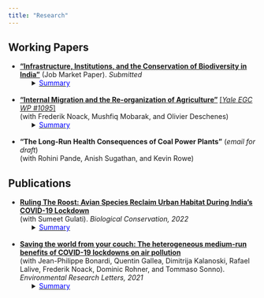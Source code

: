 ```yaml
---
title: "Research"
---
```


## Working Papers

* [**"Infrastructure, Institutions, and the Conservation of Biodiversity in India"**](/pdf/rmadhok_jmp_2022.pdf) (Job Market Paper). *Submitted*  
<ul><li style="list-style-type: none;">
<details> <summary><u><span style="color: blue">Summary</span></u></summary>
  + **Abstract**: Biodiversity in the tropics is severely threatened by land use change. This paper studies how infrastructure expansion degrades biodiversity in India and the role of local institutions in mitigating the tradeoff. Combining new data on infrastructure-driven deforestation with one million birdwatching diaries, and using within-observer variation for identification, I document a sizeable infrastructure-biodiversity tradeoff. Transport, irrigation, resettlement camps, and mining projects account for 20\% of total species loss.  Publicly owned projects are especially harmful, and species diversity does not recover in the medium run. Lastly, I find that species loss is more than halved when local institutions enable marginalized communities, who are excluded from project planning, to mobilize around their interests. Informed consent by indigenous tribes is a key mechanism, underscoring the importance of grassroots institutions for balancing development and conservation.

  + **Presented At**: NBER Summer Institute (Environment & Energy Economics), AERE Summer Conference, PacDev, Camp Resources, Columbia Sustainable Development Workshop, Canadian Resource and Environmental Economics Association
  
  + **Media**: [Ideas of India podcast](https://www.discoursemagazine.com/politics/2022/09/29/ideas-of-india-the-development-biodiversity-tradeoff-in-india/)
</details>
</li></ul>
<br>
* [**"Internal Migration and the Re-organization of Agriculture"**](/pdf/2022_rural_urban_agriculture.pdf) [[*Yale EGC WP #1095*]](/pdf/2022_rural_urban_agriculture_egc.pdf)  
(with Frederik Noack, Mushfiq Mobarak, and Olivier Deschenes)
<ul><li style="list-style-type: none;"> 
<details> <summary><u><span style="color: blue">Summary</span></u></summary>
  + **Abstract:** This paper studies the response of agricultural production to rural labor loss during the process of urbanization. Using household microdata from India and exogenous variation in migration induced by urban income shocks interacted with distance to cities, we document sharp declines in crop production among migrant-sending households residing near cities. Households with migration opportunities do not substitute agricultural labour with capital, nor do they adopt new agricultural machinery. Instead, they divest from agriculture altogether and cultivate less land. We use a two-sector general equilibrium model with crop and land markets to trace the ensuing spatial reorganization of agriculture. Other non-migrant village residents expand farming (land market channel) and farmers in more remote villages with fewer migration opportunities adopt yield-enhancing technologies and produce more crops (crop market channel). Counterfactual simulations show that over half of the aggregate food production losses driven by urbanization is mitigated by these spillovers. This leads to a spatial reorganization in which food production moves away from urban areas and towards remote areas with low emigration.
  
  + **Presented At**: 20th Occasional Workshop in Environmental and Resource Economics, OSWEET, PacDev, Western Economic Association
</details>
</li></ul>
<br>
* **"The Long-Run Health Consequences of Coal Power Plants"**  (*email for draft*)  
(with Rohini Pande, Anish Sugathan, and Kevin Rowe)

## Publications

* [**Ruling The Roost: Avian Species Reclaim Urban Habitat During India's COVID-19 Lockdown**](https://www.sciencedirect.com/science/article/pii/S0006320722001501)   
(with Sumeet Gulati). *Biological Conservation, 2022*
<ul><li style="list-style-type: none;">
<details> <summary><u><span style="color: blue">Summary</span></u></summary>
  + **Abstract**: As we retreated to our dwellings in the “anthropause” of spring 2020, were the wildlife sightings in previously crowded spaces a reclamation of habitat, or a mere increase in detection? We leverage an increase in balcony birdwatching, a million eBird entries, and difference-in-difference techniques to test if urban avian species richness rose during India's COVID-19 lockdown. Controlling for effort, birdwatchers in the 20 most populous cities observed a 16% increase in the number of species during lockdown. While human activity stopped overnight, and noise and visual pollution decreased soon after, increased species diversity was observed 1–2 weeks later; evidence that gradual population recovery, not better detection, underlay our results. We find at-risk, and rare, species among those reclaiming cities, implying that reducing human disturbance in urban areas can protect threatened species. Increased species diversity likely derives from a reduction in noise and air pollution associated with the lockdown, implying that urban planners should consider conservation co-benefits of urban policies when designing sustainable cities.
  
  + **Media**: [Nature India](https://www.nature.com/articles/d44151-022-00060-2)
</details>
</li></ul>
<br>
* [**Saving the world from your couch: The heterogeneous medium-run benefits of COVID-19 lockdowns on air pollution**](https://iopscience.iop.org/article/10.1088/1748-9326/abee4d)  
(with Jean-Philippe Bonardi, Quentin Gallea, Dimitrija Kalanoski, Rafael Lalive, Frederik Noack, Dominic Rohner, and Tommaso Sonno). *Environmental Research Letters, 2021*
<ul><li style="list-style-type: none;">
<details> <summary><u><span style="color: blue">Summary</span></u></summary>
  + **Abstract**: In Spring 2020, COVID-19 led to an unprecedented halt in public and economic life across the globe. In an otherwise tragic time, this provides a unique natural experiment to investigate the environmental impact of such a (temporary) 'de-globalization'. Here, we estimate the medium-run impact of a battery of COVID-19 related lockdown measures on air quality across 162 countries, going beyond the existing short-run estimates from a limited number of countries. In doing so, we leverage a new dataset categorizing lockdown measures and tracking their implementation and release, extending to 31 August 2020. We find that domestic and international lockdown measures overall led to a decline in PM2.5 pollution by 45% and 35%, respectively. This substantial impact persists in the medium-run, even as lockdowns are lifted, there is, however, substantial heterogeneity across different types of lockdown measures, different countries, and different sources of pollution. We show that some country trajectories are much more appealing (with fewer COVID-19 casualties, less economic downturn and bigger pollution reductions) than others. Our results have important policy implications and highlight the potential to 'build back better' a sustainable economy where pollution can be curbed in a less economically costly way than during the COVID-19 pandemic.

  + **Media**: [UBC Press Release](https://news.ubc.ca/2021/04/06/covid-19-lockdowns-only-reduced-air-pollution-in-some-parts-of-the-world/), [VoxEU](https://voxeu.org/article/pollution-reductions-during-lockdowns-can-teach-us-how-build-back-better), [The Conversation](https://theconversation.com/covid-19-lockdowns-improved-air-quality-in-some-cities-shedding-light-on-how-to-curb-pollution-158356), [I by IMD](https://iby.imd.org/sustainability/stay-home-to-save-the-world-not-so-fast/), [National Post](https://nationalpost.com/pmn/news-pmn/covid-19-lockdowns-improved-air-quality-in-some-cities-shedding-light-on-how-to-curb-pollution), [Global TV](https://globalnews.ca/video/7742442/ubc-study-finds-pollution-did-not-decrease-everywhere-during-pandemic/), [Vancouver is awesome](https://www.vancouverisawesome.com/coronavirus-covid-19-local-news/heres-why-covid-19-lockdowns-only-reduced-air-pollution-in-parts-of-the-world-3607865), [InfoTel](https://infotel.ca/newsitem/canada-saw-30-decrease-in-air-pollution-during-first-wave-lockdown-ubc-study/it82126), [24heures (French)](https://www.24heures.ch/la-pollution-a-baisse-beaucoup-plus-que-lactivite-economique-756413910716), [Radio Canada Internacional (Spanish)](https://www.rcinet.ca/es/2021/04/13/el-confinamiento-no-redujo-la-contaminacion-del-aire-tanto-como-se-esperaba/), [Spice Podcast](https://soundcloud.com/user-244969524-696484203/ubc-study-found-covid-19-lockdowns-only-reduced-air-pollution-in-some-parts-of-the-world)
</details>
</li></ul>